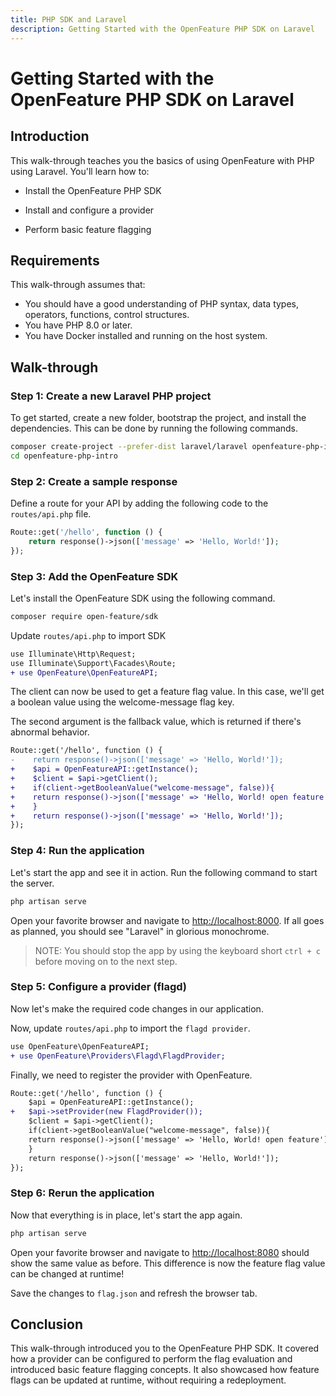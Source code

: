 ---
title: PHP SDK and Laravel
description: Getting Started with the OpenFeature PHP SDK on Laravel
---


# Getting Started with the OpenFeature PHP SDK on Laravel

## Introduction

This walk-through teaches you the basics of using OpenFeature with PHP using Laravel.
You'll learn how to:

- Install the OpenFeature PHP SDK

- Install and configure a provider
- Perform basic feature flagging

## Requirements

This walk-through assumes that:

- You should have a good understanding of PHP syntax, data types, operators, functions, control structures.
- You have PHP 8.0 or later.
- You have Docker installed and running on the host system.

## Walk-through

### Step 1: Create a new Laravel PHP project

To get started, create a new folder, bootstrap the project, and install the dependencies.
This can be done by running the following commands.

```sh
composer create-project --prefer-dist laravel/laravel openfeature-php-intro
cd openfeature-php-intro
```

### Step 2: Create a sample response

Define a route for your API by adding the following code to the `routes/api.php` file.

```php
Route::get('/hello', function () {
    return response()->json(['message' => 'Hello, World!']);
});
```
### Step 3: Add the OpenFeature SDK

Let's install the OpenFeature SDK using the following command.

```sh
composer require open-feature/sdk
```

Update `routes/api.php` to import SDK

```diff
use Illuminate\Http\Request;
use Illuminate\Support\Facades\Route;
+ use OpenFeature\OpenFeatureAPI;
```

The client can now be used to get a feature flag value. In this case, we'll get a boolean value using the welcome-message flag key.

The second argument is the fallback value, which is returned if there's abnormal behavior.

```diff
Route::get('/hello', function () {
-    return response()->json(['message' => 'Hello, World!']);
+    $api = OpenFeatureAPI::getInstance();
+    $client = $api->getClient();
+    if(client->getBooleanValue("welcome-message", false)){
+    return response()->json(['message' => 'Hello, World! open feature']);
+    }
+    return response()->json(['message' => 'Hello, World!']);
});
```
### Step 4: Run the application

Let's start the app and see it in action.
Run the following command to start the server.

```sh
php artisan serve
```

Open your favorite browser and navigate to [http://localhost:8000](http://localhost:8000).
If all goes as planned, you should see "Laravel" in glorious monochrome.

<WhyDefaultContent />

> NOTE: You should stop the app by using the keyboard short `ctrl + c` before moving on to the next step.

### Step 5: Configure a provider (flagd)

<FlagdContent />

Now let's make the required code changes in our application.


Now, update `routes/api.php` to import the `flagd provider`.

```diff
use OpenFeature\OpenFeatureAPI;
+ use OpenFeature\Providers\Flagd\FlagdProvider;
```

Finally, we need to register the provider with OpenFeature.

```diff
Route::get('/hello', function () {
    $api = OpenFeatureAPI::getInstance();
+   $api->setProvider(new FlagdProvider());
    $client = $api->getClient();
    if(client->getBooleanValue("welcome-message", false)){
    return response()->json(['message' => 'Hello, World! open feature']);
    }
    return response()->json(['message' => 'Hello, World!']);
});
```
### Step 6: Rerun the application

Now that everything is in place, let's start the app again.

```sh
php artisan serve
```

Open your favorite browser and navigate to [http://localhost:8080](http://localhost:8080) should show the same value as before.
This difference is now the feature flag value can be changed at runtime!

<FlagdChangeContent />

Save the changes to `flag.json` and refresh the browser tab.

## Conclusion

This walk-through introduced you to the OpenFeature PHP SDK.
It covered how a provider can be configured to perform the flag evaluation and introduced basic feature flagging concepts.
It also showcased how feature flags can be updated at runtime, without requiring a redeployment.
